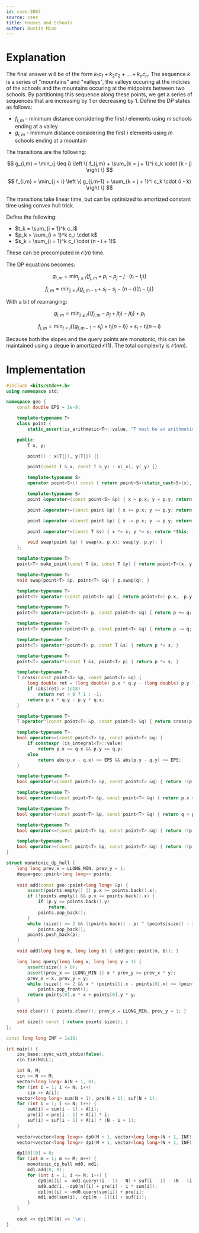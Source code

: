 ```yaml
---
id: cses-2087
source: cses
title: Houses and Schools
author: Dustin Miao
---
```

# Explanation

The final answer will be of the form $k_1 c_1 + k_2 c_2 + \dots + k_n c_n$. The sequence $k$ is a series of "mountains" and "valleys", the valleys occuring at the indicies of the schools and the mountains occuring at the midpoints between two schools. By partitioning this sequence along these points, we get a series of sequences that are increasing by $1$ or decreasing by $1$. Define the DP states as follows:

- $f_{i,m}$ - minimum distance considering the first $i$ elements using $m$ schools ending at a valley
- $g_{i,m}$ - minimum distance considering the first $i$ elements using $m$ schools ending at a mountain

The transitions are the following:

$$
g_{i,m} = \min_{j \leq i} \left \{ f_{j,m} + \sum_{k = j + 1}^i c_k \cdot (k - j) \right \}
$$

$$
f_{i,m} = \min_{j < i} \left \{ g_{j,m-1} + \sum_{k = j + 1}^i c_k \cdot (i - k) \right \}
$$

The transitions take linear time, but can be optimized to amortized constant time using convex hull trick.

Define the following:

- $t_k = \sum_{i = 1}^k c_i$
- $p_k = \sum_{i = 1}^k c_i \cdot k$
- $s_k = \sum_{i = 1}^k c_i \cdot (n - i + 1)$

These can be precomputed in $\mathcal{O}(n)$ time.

The DP equations becomes:

$$
g_{i,m} = \min_{j \leq i} \left \{ f_{j,m} + p_i - p_j - j \cdot (t_i - t_j) \right \}
$$

$$
f_{i,m} = \min_{j < i} \left \{ g_{j,m-1} + s_i - s_j - (n - i)(t_i - t_j) \right \}
$$

With a bit of rearranging:

$$
g_{i,m} = \min_{j \leq i} \left \{ (f_{j,m} - p_j + jt_j) - jt_i \right \} + p_i
$$

$$
f_{i,m} = \min_{j < i} \left \{ (g_{j,m-1} - s_j) + t_j(n - i) \right \} + s_i - t_i(n - i)
$$

Because both the slopes and the query points are monotonic, this can be maintained using a deque in amortized $\mathcal{O}(1)$. The total complexity is $\mathcal{O}(nm)$.

# Implementation

<LanguageSection>

<CPPSection>

```cpp
#include <bits/stdc++.h>
using namespace std;

namespace geo {
	const double EPS = 1e-9;

	template<typename T>
	class point {
		static_assert(is_arithmetic<T>::value, "T must be an arithmetic type");

	public:
		T x, y;

		point() : x(T{}), y(T{}) {}

		point(const T &_x, const T &_y) : x(_x), y(_y) {}

		template<typename S> 
		operator point<S>() const { return point<S>(static_cast<S>(x), static_cast<S>(y)); }

		template<typename S>
		point &operator=(const point<S> &p) { x = p.x; y = p.y; return *this; }

		point &operator+=(const point &p) { x += p.x; y += p.y; return *this; }

		point &operator-=(const point &p) { x -= p.x; y -= p.y; return *this; }

		point &operator*=(const T &s) { x *= s; y *= s; return *this; }

		void swap(point &p) { swap(x, p.x); swap(y, p.y); }
	};

	template<typename T>
	point<T> make_point(const T &x, const T &y) { return point<T>(x, y); }

	template<typename T>
	void swap(point<T> &p, point<T> &q) { p.swap(q); }

	template<typename T>
	point<T> operator-(const point<T> &p) { return point<T>(-p.x, -p.y); }

	template<typename T>
	point<T> operator+(point<T> p, const point<T> &q) { return p += q; }

	template<typename T>
	point<T> operator-(point<T> p, const point<T> &q) { return p -= q; }

	template<typename T>
	point<T> operator*(point<T> p, const T &s) { return p *= s; }

	template<typename T>
	point<T> operator*(const T &s, point<T> p) { return p *= s; }

	template<typename T>
	T cross(const point<T> &p, const point<T> &q) { 
		long double ret = (long double) p.x * q.y - (long double) p.y * q.x;
		if (abs(ret) > 1e18)
			return ret > 0 ? 1 : -1;
		return p.x * q.y - p.y * q.x; 
	}

	template<typename T>
	T operator^(const point<T> &p, const point<T> &q) { return cross(p, q); }

	template<typename T>
	bool operator==(const point<T> &p, const point<T> &q) { 
		if constexpr (is_integral<T>::value)
			return p.x == q.x && p.y == q.y; 
		else 
			return abs(p.x - q.x) <= EPS && abs(p.y - q.y) <= EPS;
	} 

	template<typename T>
	bool operator!=(const point<T> &p, const point<T> &q) { return !(p == q); }

	template<typename T>
	bool operator<(const point<T> &p, const point<T> &q) { return p.x < q.x || (p.x == q.x && p.y < q.y); }

	template<typename T>
	bool operator>(const point<T> &p, const point<T> &q) { return q < p; }

	template<typename T>
	bool operator<=(const point<T> &p, const point<T> &q) { return !(p > q); }

	template<typename T>
	bool operator>=(const point<T> &p, const point<T> &q) { return !(p < q); }
}

struct monotonic_dp_hull {
	long long prev_x = LLONG_MIN, prev_y = 1;
	deque<geo::point<long long>> points;
 
	void add(const geo::point<long long> &p) {
		assert(points.empty() || p.x >= points.back().x);
		if (!points.empty() && p.x == points.back().x) {
			if (p.y <= points.back().y)
				return;
			points.pop_back();
		}
		while (size() >= 2 && ((points.back() - p) ^ (points[size() - 2] - points.back())) <= 0)
			points.pop_back();
		points.push_back(p);
	}

	void add(long long m, long long b) { add(geo::point(m, b)); }

	long long query(long long x, long long y = 1) {
		assert(size() > 0);
		assert(prev_x == LLONG_MIN || x * prev_y >= prev_x * y);
		prev_x = x, prev_y = y;
		while (size() >= 2 && x * (points[1].x - points[0].x) >= (points[0].y - points[1].y) * y)
			points.pop_front();
		return points[0].x * x + points[0].y * y;
	}

	void clear() { points.clear(); prev_x = LLONG_MIN, prev_y = 1; }

	int size() const { return points.size(); }
};

const long long INF = 1e16;

int main() {
	ios_base::sync_with_stdio(false);
	cin.tie(NULL);

	int N, M;
	cin >> N >> M;
	vector<long long> A(N + 1, 0);
	for (int i = 1; i <= N; i++)	
		cin >> A[i];
	vector<long long> sum(N + 1), pre(N + 1), suf(N + 1);
	for (int i = 1; i <= N; i++) {
		sum[i] = sum[i - 1] + A[i];
		pre[i] = pre[i - 1] + A[i] * i;
		suf[i] = suf[i - 1] + A[i] * (N - i + 1);
	}
	
	vector<vector<long long>> dp0(M + 1, vector<long long>(N + 1, INF));
	vector<vector<long long>> dp1(M + 1, vector<long long>(N + 1, INF));

	dp1[0][0] = 0;
	for (int m = 1; m <= M; m++) {
		monotonic_dp_hull md0, md1; 
		md1.add(0, 0);
		for (int i = 1; i <= N; i++) {
			dp0[m][i] = -md1.query((i - 1) - N) + suf[i - 1] - (N - (i - 1)) * sum[i - 1];
			md0.add(i, -dp0[m][i] + pre[i] - i * sum[i]);
			dp1[m][i] = -md0.query(sum[i]) + pre[i];
			md1.add(sum[i], -dp1[m - 1][i] + suf[i]);
		}
	}

	cout << dp1[M][N] << '\n';
}
```

</CPPSection>

</LanguageSection>
